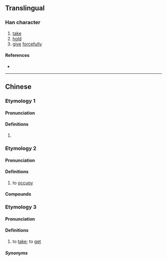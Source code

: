 {{also|挜}}
{{character info}}
==Translingual==

===Han character===
{{Han char|rn=64|rad=手|as=08|sn=11|four=51017|canj=QMLM|ids=⿰扌亞}}

# [[take]]
# [[hold]]
# [[give]] [[forcefully]]

====References====
* {{Han ref|kx=0438.010|dkj=12263|dj=0787.090|hdz=31891.010|uh=6397|ud=25495|bh=D56F|bd=54639}}

----

==Chinese==

===Etymology 1===
{{zh-forms|s=挜}}

====Pronunciation====
{{zh-pron
|m=yà
|c=aa3
|mc=
|oc=
|ma=
|cat=v
}}

====Definitions====
{{zh-hanzi}}

# {{rfdef|zh}}

===Etymology 2===
{{zh-forms|s=挜}}

====Pronunciation====
{{zh-pron
|c=ngaa6
|cat=v
}}

====Definitions====
{{zh-hanzi}}

# {{lb|zh|Cantonese}} to [[occupy]]

====Compounds====
{{zh-der|掗拃|掗埞|掗位|霸掗|掗字數}}

===Etymology 3===
{{zh-forms|s=挜|alt=揋}}

====Pronunciation====
{{zh-pron
|mn=xm,qz,jj,tw,ph:òe
|cat=v
}}

====Definitions====
{{zh-hanzi}}

# {{lb|zh|Hokkien}} to [[take]]; to [[get]]

=====Synonyms=====
{{zh-dial|拿}}